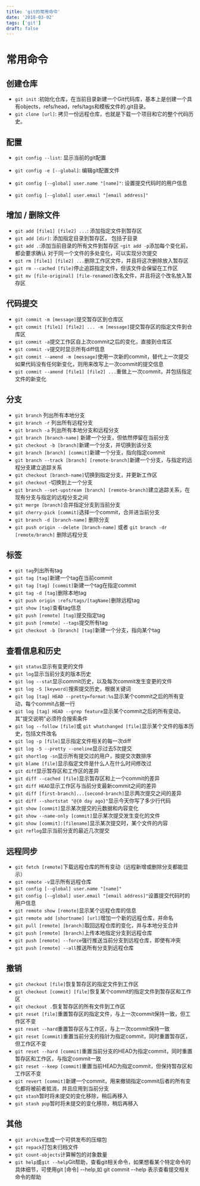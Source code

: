 ```yaml
---
title: 'git的常用命令'
date: '2018-03-02'
tags: ['git']
draft: false
---
```


# 常用命令

## 创建仓库

- `git init` :初始化仓库，在当前目录新建一个Git代码库，基本上是创建一个具有objects，refs/head，refs/tags和模板文件的.git目录。
- `git clone [url]`: 拷贝一份远程仓库，也就是下载一个项目和它的整个代码历史。
  
## 配置

- `git config --list`: 显示当前的git配置
- `git config -e [--global]`: 编辑git配置文件
- `git config [--global] user.name "[name]"`: 设置提交代码时的用户信息

- `git config [--global] user.email "[email address]"`

## 增加 / 删除文件

- `git add [file1] [file2] ...`: 添加指定文件到暂存区
- `git add [dir]`: 添加指定目录到暂存区， 包括子目录
- `git add .`:添加当前目录的所有文件到暂存区
-`git add -p`添加每个变化前，都会要求确认 对于同一个文件的多处变化，可以实现分次提交
- `git rm [file1] [file2] ...`删除工作区文件，并且将这次删除放入暂存区
- `git rm --cached [file]`停止追踪指定文件，但该文件会保留在工作区
- `git mv [file-original] [file-renamed]`改名文件，并且将这个改名放入暂存区

## 代码提交

- `git commit -m [message]`提交暂存区到仓库区
- `git commit [file1] [file2] ... -m [message]`提交暂存区的指定文件到仓库区
- `git commit -a`提交工作区自上次commit之后的变化，直接到仓库区
- `git commit -v`提交时显示所有diff信息
- `git commit --amend -m [message]`使用一次新的commit，替代上一次提交如果代码没有任何新变化，则用来改写上一次commit的提交信息
- `git commit --amend [file1] [file2] ...`重做上一次commit，并包括指定文件的新变化

## 分支

- `git branch` 列出所有本地分支
- `git branch -r` 列出所有远程分支
- `git branch -a` 列出所有本地分支和远程分支
- `git branch [branch-name]` 新建一个分支，但依然停留在当前分支
- `git checkout -b [branch]`新建一个分支，并切换到该分支
- `git branch [branch] [commit]`新建一个分支，指向指定commit
- `git branch --track [branch] [remote-branch]`新建一个分支，与指定的远程分支建立追踪关系
- `git checkout [branch-name]`切换到指定分支，并更新工作区
- `git checkout` -切换到上一个分支
- `git branch --set-upstream [branch] [remote-branch]`建立追踪关系，在现有分支与指定的远程分支之间
- `git merge [branch]`合并指定分支到当前分支
- `git cherry-pick [commit]`选择一个commit，合并进当前分支
- `git branch -d [branch-name]` 删除分支
- `git push origin --delete [branch-name]` 或者 `git branch -dr [remote/branch]` 删除远程分支

## 标签

- `git tag`列出所有tag
- `git tag [tag]`新建一个tag在当前commit
- `git tag [tag] [commit]`新建一个tag在指定commit
- `git tag -d [tag]`删除本地tag
- `git push origin :refs/tags/[tagName]`删除远程tag
- `git show [tag]`查看tag信息
- `git push [remote] [tag]`提交指定tag
- `git push [remote] --tags`提交所有tag
- `git checkout -b [branch] [tag]`新建一个分支，指向某个tag

## 查看信息和历史

- `git status`显示有变更的文件
- `git log`显示当前分支的版本历史
- `git log --stat`显示commit历史，以及每次commit发生变更的文件
- `git log -S [keyword]`搜索提交历史，根据关键词
- `git log [tag] HEAD --pretty=format:%s`显示某个commit之后的所有变动，每个commit占据一行
- `git log [tag] HEAD --grep feature`显示某个commit之后的所有变动，其"提交说明"必须符合搜索条件
- `git log --follow [file]`或 `git whatchanged [file]`显示某个文件的版本历史，包括文件改名
- `git log -p [file]`显示指定文件相关的每一次diff
- `git log -5 --pretty --oneline`显示过去5次提交
- `git shortlog -sn`显示所有提交过的用户，按提交次数排序
- `git blame [file]`显示指定文件是什么人在什么时间修改过
- `git diff`显示暂存区和工作区的差异
- `git diff --cached [file]`显示暂存区和上一个commit的差异
- `git diff HEAD`显示工作区与当前分支最新commit之间的差异
- `git diff [first-branch]...[second-branch]`显示两次提交之间的差异
- `git diff --shortstat "@{0 day ago}"`显示今天你写了多少行代码
- `git show [commit]`显示某次提交的元数据和内容变化
- `git show --name-only [commit]`显示某次提交发生变化的文件
- `git show [commit]:[filename]`显示某次提交时，某个文件的内容
- `git reflog`显示当前分支的最近几次提交

## 远程同步

- `git fetch [remote]`下载远程仓库的所有变动（远程新增或删除分支都能显示）
- `git remote -v`显示所有远程仓库
- `git config [--global] user.name "[name]"`
- `git config [--global] user.email "[email address]"`设置提交代码时的用户信息
- `git remote show [remote]`显示某个远程仓库的信息
- `git remote add [shortname] [url]`增加一个新的远程仓库，并命名
- `git pull [remote] [branch]`取回远程仓库的变化，并与本地分支合并
- `git push [remote] [branch]`上传本地指定分支到远程仓库
- `git push [remote] --force`强行推送当前分支到远程仓库，即使有冲突
- `git push [remote] --all`推送所有分支到远程仓库

## 撤销

- `git checkout [file]`恢复暂存区的指定文件到工作区
- `git checkout [commit] [file]`恢复某个commit的指定文件到暂存区和工作区
- `git checkout .`恢复暂存区的所有文件到工作区
- `git reset [file]`重置暂存区的指定文件，与上一次commit保持一致，但工作区不变
- `git reset --hard`重置暂存区与工作区，与上一次commit保持一致
- `git reset [commit]`重置当前分支的指针为指定commit，同时重置暂存区，但工作区不变
- `git reset --hard [commit]`重置当前分支的HEAD为指定commit，同时重置暂存区和工作区，与指定commit一致
- `git reset --keep [commit]`重置当前HEAD为指定commit，但保持暂存区和工作区不变
- `git revert [commit]`新建一个commit，用来撤销指定commit后者的所有变化都将被前者抵消，并且应用到当前分支
- `git stash`暂时将未提交的变化移除，稍后再移入
- `git stash pop`暂时将未提交的变化移除，稍后再移入

## 其他

- `git archive`生成一个可供发布的压缩包
- `git repack`打包未归档文件
- `git count-objects`计算解包的对象数量
- `git help`或`git --help`Git帮助，查看git相关命令，如果想看某个特定命令的具体细节，可使用git [命令] --help,如 git commit --help 表示查看提交相关命令的帮助
